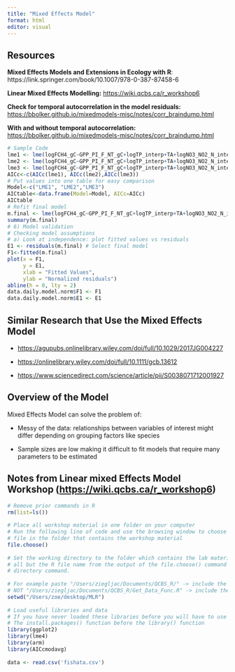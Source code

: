 ```yaml
---
title: "Mixed Effects Model"
format: html
editor: visual
---
```


## Resources

**Mixed Effects Models and Extensions in Ecology with R**: https://link.springer.com/book/10.1007/978-0-387-87458-6

**Linear Mixed Effects Modelling:** <https://wiki.qcbs.ca/r_workshop6>

**Check for temporal autocorrelation in the model residuals:** <https://bbolker.github.io/mixedmodels-misc/notes/corr_braindump.html>

**With and without temporal autocorrelation:** <https://bbolker.github.io/mixedmodels-misc/notes/corr_braindump.html>

```r
# Sample Code
lme1 <- lme(logFCH4_gC~GPP_PI_F_NT_gC+logTP_interp+TA+logNO3_NO2_N_interp+WTD+logSO4_pred_interp,random=~1|site,data=data.daily.model.norm,method = mth)
lme2 <- lme(logFCH4_gC~GPP_PI_F_NT_gC+logTP_interp+TA+logNO3_NO2_N_interp+WTD+logSO4_pred_interp,random=~1|site,data=data.daily.model.norm,method = mth,correlation=corAR1()) # Best - same as lme3
lme3 <- lme(logFCH4_gC~GPP_PI_F_NT_gC+logTP_interp+TA+logNO3_NO2_N_interp+WTD+logSO4_pred_interp,random=~1|site,data=data.daily.model.norm,method = mth,correlation=corAR1(form = ~ 1 | site))
AICc<-c(AICc(lme1), AICc(lme2),AICc(lme3))
# Put values into one table for easy comparison
Model<-c("LME1", "LME2","LME3")
AICtable<-data.frame(Model=Model, AICc=AICc)
AICtable
# Refit final model
m.final <- lme(logFCH4_gC~GPP_PI_F_NT_gC+logTP_interp+TA+logNO3_NO2_N_interp+WTD+logSO4_pred_interp,random=~1|site,data=data.daily.model.norm,method = "REML",correlation=corAR1())
summary(m.final)
# 6) Model validation
# Checking model assumptions
# a) Look at independence: plot fitted values vs residuals
E1 <- residuals(m.final) # Select final model
F1<-fitted(m.final)
plot(x = F1,
     y = E1,
     xlab = "Fitted Values",
     ylab = "Normalized residuals")
abline(h = 0, lty = 2)
data.daily.model.norm$F1 <- F1
data.daily.model.norm$E1 <- E1
```

## Similar Research that Use the Mixed Effects Model

-   <https://agupubs.onlinelibrary.wiley.com/doi/full/10.1029/2017JG004227>

-   <https://onlinelibrary.wiley.com/doi/full/10.1111/gcb.13612>

-   <https://www.sciencedirect.com/science/article/pii/S0038071712001927>

## Overview of the Model

Mixed Effects Model can solve the problem of:

-   Messy of the data: relationships between variables of interest might differ depending on grouping factors like species

-   Sample sizes are low making it difficult to fit models that require many parameters to be estimated

## Notes from Linear mixed Effects Model Workshop (<https://wiki.qcbs.ca/r_workshop6>)

```r
# Remove prior commands in R
rm(list=ls()) 
 
# Place all workshop material in one folder on your computer
# Run the following line of code and use the browsing window to choose the QCBS_W6_Data.csv 
# file in the folder that contains the workshop material
file.choose()
 
# Set the working directory to the folder which contains the lab material by copy and pasting
# all but the R file name from the output of the file.choose() command into the set working 
# directory command. 
 
# For example paste "/Users/ziegljac/Documents/QCBS_R/" -> include the quotations
# NOT "/Users/ziegljac/Documents/QCBS_R/Get_Data_Func.R" -> include the quotations
setwd("/Users/zoe/desktop/MLR")
 
# Load useful libraries and data
# If you have never loaded these libraries before you will have to use 
# The install.packages() function before the library() function
library(ggplot2)
library(lme4)
library(arm)
library(AICcmodavg)
 
data <- read.csv('fishata.csv')
```
